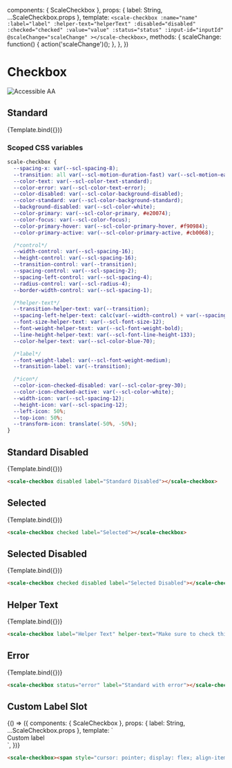 
<Meta
  title="Components/Checkbox"
  component={ScaleCheckbox}
  argTypes={{}}
/>

  components: { ScaleCheckbox },
  props: {
    label: String,
    ...ScaleCheckbox.props
  },
  template: `
    <scale-checkbox
      :name="name"
      :label="label"
      :helper-text="helperText"
      :disabled="disabled"
      :checked="checked"
      :value="value"
      :status="status"
      :input-id="inputId"
      @scaleChange="scaleChange"
    ></scale-checkbox>
  `,
  methods: {
    scaleChange: function() {
      action('scaleChange')();
    },
  },
})

<div style={{display: 'inline-flex', alignItems: 'center', justifyContent: 'space-between', width: '100%'}}>
    <h1>Checkbox</h1>
    <img src="assets/aa.png" alt="Accessible AA" />
</div>


## Standard

<Canvas withSource="none">
  <Story
    name="Standard"
    args={{
      label: "Checkbox",
    }}
  >
    {Template.bind({})}
  </Story>
</Canvas>

<ArgsTable story="Standard" />

### Scoped CSS variables

```css
scale-checkbox {
  --spacing-x: var(--scl-spacing-8);
  --transition: all var(--scl-motion-duration-fast) var(--scl-motion-easing-standard);
  --color-text: var(--scl-color-text-standard);
  --color-error: var(--scl-color-text-error);
  --color-disabled: var(--scl-color-background-disabled);
  --color-standard: var(--scl-color-background-standard);
  --background-disabled: var(--scl-color-white);
  --color-primary: var(--scl-color-primary, #e20074);
  --color-focus: var(--scl-color-focus);
  --color-primary-hover: var(--scl-color-primary-hover, #f90984);
  --color-primary-active: var(--scl-color-primary-active, #cb0068);

  /*control*/
  --width-control: var(--scl-spacing-16);
  --height-control: var(--scl-spacing-16);
  --transition-control: var(--transition);
  --spacing-control: var(--scl-spacing-2);
  --spacing-left-control: var(--scl-spacing-4);
  --radius-control: var(--scl-radius-4);
  --border-width-control: var(--scl-spacing-1);

  /*helper-text*/
  --transition-helper-text: var(--transition);
  --spacing-left-helper-text: calc(var(--width-control) + var(--spacing-x));
  --font-size-helper-text: var(--scl-font-size-12);
  --font-weight-helper-text: var(--scl-font-weight-bold);
  --line-height-helper-text: var(--scl-font-line-height-133);
  --color-helper-text: var(--scl-color-blue-70);

  /*label*/
  --font-weight-label: var(--scl-font-weight-medium);
  --transition-label: var(--transition);

  /*icon*/
  --color-icon-checked-disabled: var(--scl-color-grey-30);
  --color-icon-checked-active: var(--scl-color-white);
  --width-icon: var(--scl-spacing-12);
  --height-icon: var(--scl-spacing-12);
  --left-icon: 50%;
  --top-icon: 50%;
  --transform-icon: translate(-50%, -50%);
}
```

## Standard Disabled

<Canvas withSource="none">
  <Story
    name="Standard Disabled"
    args={{
      label: "Standard Disabled",
      disabled: true
    }}
  >
    {Template.bind({})}
  </Story>
</Canvas>

```html
<scale-checkbox disabled label="Standard Disabled"></scale-checkbox>
```

## Selected

<Canvas withSource="none">
  <Story
    name="Selected"
    args={{
      label: "Selected",
      checked: true
    }}
  >
    {Template.bind({})}
  </Story>
</Canvas>

```html
<scale-checkbox checked label="Selected"></scale-checkbox>
```

## Selected Disabled

<Canvas withSource="none">
  <Story
    name="Selected Disabled"
    args={{
      label: "Selected Disabled",
      checked: true,
      disabled: true,
    }}
  >
    {Template.bind({})}
  </Story>
</Canvas>

```html
<scale-checkbox checked disabled label="Selected Disabled"></scale-checkbox>
```

## Helper Text

<Canvas withSource="none">
    <Story
        name="Helper Text"
        args={{
            label: "Helper Text",
            helperText: "Make sure to check this"
        }}
    >
        {Template.bind({})}
    </Story>
</Canvas>

```html
<scale-checkbox label="Helper Text" helper-text="Make sure to check this"></scale-checkbox>
```


## Error

<Canvas withSource="none">
  <Story
    name="Error"
    args={{
      label: "Standard with error",
      status: "error",
      helperText: "This is the error message"
    }}
  >
    {Template.bind({})}
  </Story>
</Canvas>

```html
<scale-checkbox status="error" label="Standard with error"></scale-checkbox>
```


## Custom Label Slot

<Canvas withSource="none">
  <Story
    name="Custom Label Slot"
    args={{}}
  >
    {() => ({
        components: { ScaleCheckbox },
        props: {
            label: String,
            ...ScaleCheckbox.props
        },
        template: `<scale-checkbox><span style="cursor: pointer; display: flex; align-items: center;">Custom label &nbsp;<scale-icon-alert-imprint-dataprivacy></scale-icon-alert-imprint-dataprivacy></span></scale-checkbox>`,
    })}
  </Story>
</Canvas>

```html
<scale-checkbox><span style="cursor: pointer; display: flex; align-items: center;">Custom label &nbsp;<scale-icon-alert-imprint-dataprivacy></scale-icon-alert-imprint-dataprivacy></span></scale-checkbox>
```
